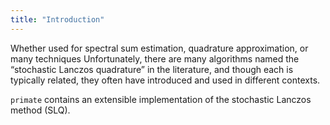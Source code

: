 ```yaml
---
title: "Introduction"
---
```


Whether used for spectral sum estimation, quadrature approximation, or many techniques 
Unfortunately, there are many algorithms named the "stochastic Lanczos quadrature" in the literature, and though each is typically related, they often have introduced and used in different contexts. 

`primate` contains an extensible implementation of the stochastic Lanczos method (SLQ).